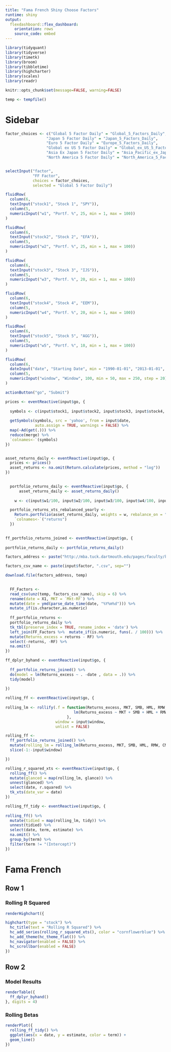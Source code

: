 ```yaml
---
title: "Fama French Shiny Choose Factors"
runtime: shiny
output:
  flexdashboard::flex_dashboard:
    orientation: rows
    source_code: embed
---
```


```r

library(tidyquant)
library(tidyverse)
library(timetk)
library(broom)
library(tibbletime)
library(highcharter)
library(scales)
library(readr)

knitr::opts_chunk$set(message=FALSE, warning=FALSE)

temp <- tempfile()
```


Sidebar {.sidebar}
=====================================
  
```r

factor_choices <- c("Global 5 Factor Daily" = "Global_5_Factors_Daily",
                  "Japan 5 Factor Daily" = "Japan_5_Factors_Daily",
                  "Euro 5 Factor Daily" = "Europe_5_Factors_Daily",
                  "Global ex US 5 Factor Daily" = "Global_ex_US_5_Factors_Daily",
                  "Asia Ex Japan 5 Factor Daily" = "Asia_Pacific_ex_Japan_5_Factors_Daily",
                  "North America 5 Factor Daily" = "North_America_5_Factors_Daily")


selectInput("factor", 
            "FF Factor",
            choices = factor_choices,
            selected = "Global 5 Factor Daily")

fluidRow(
  column(6,
  textInput("stock1", "Stock 1", "SPY")),
  column(5,
  numericInput("w1", "Portf. %", 25, min = 1, max = 100))
)  

fluidRow(
  column(6,
  textInput("stock2", "Stock 2", "EFA")),
  column(5,
  numericInput("w2", "Portf. %", 25, min = 1, max = 100))
)

fluidRow(
  column(6,
  textInput("stock3", "Stock 3", "IJS")),
  column(5,
  numericInput("w3", "Portf. %", 20, min = 1, max = 100))
)

fluidRow(
  column(6,
  textInput("stock4", "Stock 4", "EEM")),
  column(5,
  numericInput("w4", "Portf. %", 20, min = 1, max = 100))
)

fluidRow(
  column(6,
  textInput("stock5", "Stock 5", "AGG")),
  column(5,
  numericInput("w5", "Portf. %", 10, min = 1, max = 100))
)

fluidRow(
  column(6,
  dateInput("date", "Starting Date", min = "1990-01-01", "2013-01-01", format = "yyyy-mm-dd")),
  column(5,
  numericInput("window", "Window", 100, min = 50, max = 250, step = 20))
)

actionButton("go", "Submit")
```

```r

prices <- eventReactive(input$go, {
  
  symbols <- c(input$stock1, input$stock2, input$stock3, input$stock4, input$stock5)
  
  getSymbols(symbols, src = 'yahoo', from = input$date, 
             auto.assign = TRUE, warnings = FALSE) %>% 
  map(~Ad(get(.))) %>% 
  reduce(merge) %>%
  `colnames<-`(symbols)
})


asset_returns_daily <- eventReactive(input$go, {
  prices <- prices()
  asset_returns <- na.omit(Return.calculate(prices, method = "log"))
})
  

  portfolio_returns_daily <- eventReactive(input$go, {
      asset_returns_daily <- asset_returns_daily()
      
    w <- c(input$w1/100, input$w2/100, input$w3/100, input$w4/100, input$w5/100)

  portfolio_returns_xts_rebalanced_yearly <- 
    Return.portfolio(asset_returns_daily, weights = w, rebalance_on = "years") %>%
    `colnames<-`("returns")
  })
  

```



```r

ff_portfolio_returns_joined <- eventReactive(input$go, {
  
portfolio_returns_daily <- portfolio_returns_daily()

factors_address <- paste("http://mba.tuck.dartmouth.edu/pages/faculty/ken.french/ftp/", input$factor, "_CSV.zip", sep="" )

factors_csv_name <- paste(input$factor, ".csv", sep="")

download.file(factors_address, temp)

  
  FF_Factors <- 
  read_csv(unz(temp, factors_csv_name), skip = 6) %>% 
  rename(date = X1, MKT = `Mkt-RF`) %>%
  mutate(date = ymd(parse_date_time(date, "%Y%m%d"))) %>%
  mutate_if(is.character,as.numeric)
  
  ff_portfolio_returns <-
  portfolio_returns_daily %>%
  tk_tbl(preserve_index = TRUE, rename_index = 'date') %>%
  left_join(FF_Factors %>%  mutate_if(is.numeric, funs(. / 100))) %>% 
  mutate(Returns_excess = returns - RF) %>%
  select(-returns, -RF) %>% 
  na.omit()
})

ff_dplyr_byhand <- eventReactive(input$go, {
  
  ff_portfolio_returns_joined() %>% 
  do(model = lm(Returns_excess ~ . -date , data = .)) %>%
  tidy(model)
  
})

rolling_ff <- eventReactive(input$go, {
  
rolling_lm <- rollify(.f = function(Returns_excess, MKT, SMB, HML, RMW, CMA) {
                              lm(Returns_excess ~ MKT + SMB + HML + RMW + CMA)
                           }, 
                      window = input$window, 
                      unlist = FALSE)

rolling_ff <- 
  ff_portfolio_returns_joined() %>% 
  mutate(rolling_lm = rolling_lm(Returns_excess, MKT, SMB, HML, RMW, CMA)) %>% 
  slice(-1:-input$window)

})
```

```r

rolling_r_squared_xts <- eventReactive(input$go, {
  rolling_ff() %>% 
  mutate(glanced = map(rolling_lm, glance)) %>% 
  unnest(glanced) %>% 
  select(date, r.squared) %>% 
  tk_xts(date_var = date)
})
```

```r

rolling_ff_tidy <- eventReactive(input$go, {
  
rolling_ff() %>%
  mutate(tidied = map(rolling_lm, tidy)) %>% 
  unnest(tidied) %>% 
  select(date, term, estimate) %>% 
  na.omit() %>%
  group_by(term) %>%
  filter(term != "(Intercept)")
})  
```


Fama French
=====================================

Row 1 {.tabset}
---------------------

### Rolling R Squared

```r
renderHighchart({

highchart(type = "stock") %>% 
  hc_title(text = "Rolling R Squared") %>%
  hc_add_series(rolling_r_squared_xts(), color = "cornflowerblue") %>%
  hc_add_theme(hc_theme_flat()) %>%
  hc_navigator(enabled = FALSE) %>% 
  hc_scrollbar(enabled = FALSE)
})
```

Row 2 {.tabset}
------------------------------

### Model Results

```r
renderTable({
  ff_dplyr_byhand()
}, digits = 4)
```


### Rolling Betas

```r
renderPlot({
  rolling_ff_tidy() %>%  
  ggplot(aes(x = date, y = estimate, color = term)) + 
  geom_line()
})
```







